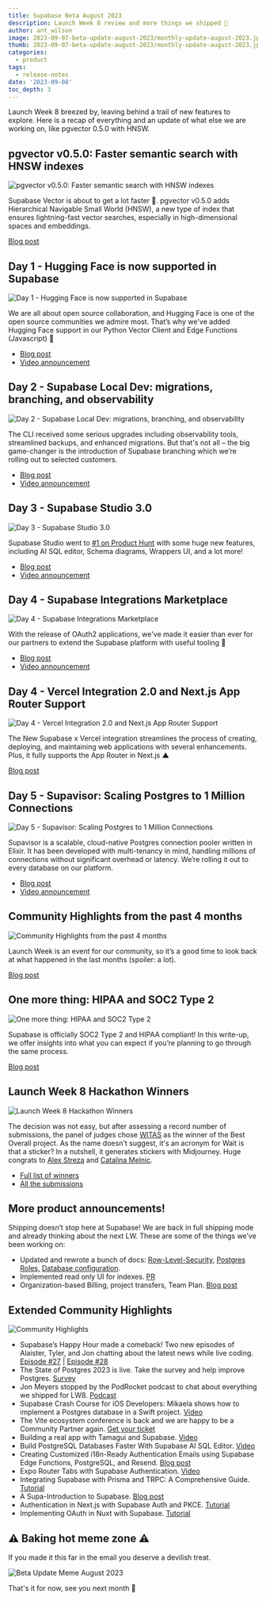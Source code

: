 ```yaml
---
title: Supabase Beta August 2023
description: Launch Week 8 review and more things we shipped 🚀
author: ant_wilson
image: 2023-09-07-beta-update-august-2023/monthly-update-august-2023.jpg
thumb: 2023-09-07-beta-update-august-2023/monthly-update-august-2023.jpg
categories:
  - product
tags:
  - release-notes
date: '2023-09-08'
toc_depth: 3
---
```


Launch Week 8 breezed by, leaving behind a trail of new features to explore. Here is a recap of everything and an update of what else we are working on, like pgvector 0.5.0 with HNSW.

## pgvector v0.5.0: Faster semantic search with HNSW indexes

![pgvector v0.5.0: Faster semantic search with HNSW indexes](https://obuldanrptloktxcffvn.supabase.co/storage/v1/object/public/images/marketing-emails/august%202023/pgvector-0-5-0-hnsw.png)

Supabase Vector is about to get a lot faster 💨. pgvector v0.5.0 adds Hierarchical Navigable Small World (HNSW), a new type of index that ensures lightning-fast vector searches, especially in high-dimensional spaces and embeddings.

[Blog post](https://khuknasoft.com/blog/increase-performance-pgvector-hnsw)

## Day 1 - Hugging Face is now supported in Supabase

![Day 1 - Hugging Face is now supported in Supabase](https://obuldanrptloktxcffvn.supabase.co/storage/v1/object/public/images/marketing-emails/august%202023/LW-Digest-1.png?t=2023-09-08T07%3A12%3A07.012Z)

We are all about open source collaboration, and Hugging Face is one of the open source communities we admire most. That’s why we've added Hugging Face support in our Python Vector Client and Edge Functions (Javascript) 🤗

- [Blog post](https://khuknasoft.com/blog/hugging-face-supabase)
- [Video announcement](https://www.youtube.com/watch?v=RJccSbJ9Go4)

## Day 2 - Supabase Local Dev: migrations, branching, and observability

![Day 2 - Supabase Local Dev: migrations, branching, and observability](https://obuldanrptloktxcffvn.supabase.co/storage/v1/object/public/images/marketing-emails/august%202023/LW-Digest-2.png?t=2023-09-08T07%3A12%3A43.796Z)

The CLI received some serious upgrades including observability tools, streamlined backups, and enhanced migrations. But that's not all – the big game-changer is the introduction of Supabase branching which we’re rolling out to selected customers.

- [Blog post](https://khuknasoft.com/blog/supabase-local-dev)
- [Video announcement](https://www.youtube.com/watch?v=N0Wb85m3YMI)

## Day 3 - Supabase Studio 3.0

![Day 3 - Supabase Studio 3.0](https://obuldanrptloktxcffvn.supabase.co/storage/v1/object/public/images/marketing-emails/august%202023/LW-Digest-3.png?t=2023-09-08T07%3A13%3A17.511Z)

Supabase Studio went to [#1 on Product Hunt](https://www.producthunt.com/products/supabase#ai-sql-editor-by-supabase) with some huge new features, including AI SQL editor, Schema diagrams, Wrappers UI, and a lot more!

- [Blog post](https://khuknasoft.com/blog/supabase-studio-3-0)
- [Video announcement](https://www.youtube.com/watch?v=51tCMQPiitQ)

## Day 4 - Supabase Integrations Marketplace

![Day 4 - Supabase Integrations Marketplace](https://obuldanrptloktxcffvn.supabase.co/storage/v1/object/public/images/marketing-emails/august%202023/LW-Digest-4-vercel.jpg?t=2023-09-08T07%3A13%3A43.691Z)

With the release of OAuth2 applications, we've made it easier than ever for our partners to extend the Supabase platform with useful tooling 🙌

- [Blog post](https://khuknasoft.com/blog/supabase-integrations-marketplace)
- [Video announcement](https://www.youtube.com/watch?v=gtJo1lTxHfs)

## Day 4 - Vercel Integration 2.0 and Next.js App Router Support

![Day 4 - Vercel Integration 2.0 and Next.js App Router Support](https://obuldanrptloktxcffvn.supabase.co/storage/v1/object/public/images/marketing-emails/august%202023/LW-Digest-4.png?t=2023-09-08T07%3A14%3A19.166Z)

The New Supabase x Vercel integration streamlines the process of creating, deploying, and maintaining web applications with several enhancements. Plus, it fully supports the App Router in Next.js ▲

[Blog post](https://khuknasoft.com/blog/using-supabase-with-vercel)

## Day 5 - Supavisor: Scaling Postgres to 1 Million Connections

![Day 5 - Supavisor: Scaling Postgres to 1 Million Connections](https://obuldanrptloktxcffvn.supabase.co/storage/v1/object/public/images/marketing-emails/august%202023/LW-Digest-5-supavisor.jpg?t=2023-09-08T07%3A14%3A40.415Z)

Supavisor is a scalable, cloud-native Postgres connection pooler written in Elixir. It has been developed with multi-tenancy in mind, handling millions of connections without significant overhead or latency. We’re rolling it out to every database on our platform.

- [Blog post](https://khuknasoft.com/blog/supavisor-1-million)
- [Video announcement](https://www.youtube.com/watch?v=qzxzLSAJDfE)

## Community Highlights from the past 4 months

![Community Highlights from the past 4 months](https://obuldanrptloktxcffvn.supabase.co/storage/v1/object/public/images/marketing-emails/august%202023/LW-Digest-5.jpg)

Launch Week is an event for our community, so it’s a good time to look back at what happened in the last months (spoiler: a lot).

[Blog post](https://khuknasoft.com/blog/launch-week-8-community-highlights)

## One more thing: HIPAA and SOC2 Type 2

![One more thing: HIPAA and SOC2 Type 2](https://obuldanrptloktxcffvn.supabase.co/storage/v1/object/public/images/marketing-emails/august%202023/LW-Digest-5-compliance.jpg?t=2023-09-08T07%3A15%3A15.241Z)

Supabase is officially SOC2 Type 2 and HIPAA compliant! In this write-up, we offer insights into what you can expect if you’re planning to go through the same process.

[Blog post](https://khuknasoft.com/blog/supabase-soc2-hipaa)

## Launch Week 8 Hackathon Winners

![Launch Week 8 Hackathon Winners](https://obuldanrptloktxcffvn.supabase.co/storage/v1/object/public/images/marketing-emails/august%202023/launch-week-8-hackathon)

The decision was not easy, but after assessing a record number of submissions, the panel of judges chose [WITAS](https://github.com/alex-streza/witas) as the winner of the Best Overall project. As the name doesn't suggest, it's an acronym for Wait is that a sticker? In a nutshell, it generates stickers with Midjourney. Huge congrats to [Alex Streza](https://twitter.com/alex_streza) and [Catalina Melnic](https://twitter.com/Catalina_Melnic).

- [Full list of winners](https://t.co/onYiaDmavb)
- [All the submissions](https://www.madewithkhuknasoft.com/hackathons/launch-week-8)

## More product announcements!

Shipping doesn’t stop here at Supabase! We are back in full shipping mode and already thinking about the next LW. These are some of the things we’ve been working on:

- Updated and rewrote a bunch of docs: [Row-Level-Security](https://khuknasoft.com/docs/guides/database/postgres/row-level-security), [Postgres Roles,](https://khuknasoft.com/docs/guides/database/postgres/roles) [Database configuration](https://khuknasoft.com/docs/guides/database/postgres/configuration).
- Implemented read only UI for indexes. [PR](https://github.com/khulnasoft/khulnasoft/pull/16582)
- Organization-based Billing, project transfers, Team Plan. [Blog post](https://khuknasoft.com/blog/organization-based-billing)

## Extended Community Highlights

![Community Highlights](https://obuldanrptloktxcffvn.supabase.co/storage/v1/object/public/images/marketing-emails/community-highlights.png)

- Supabase’s Happy Hour made a comeback! Two new episodes of Alaister, Tyler, and Jon chatting about the latest news while live coding. [Episode #27](https://www.youtube.com/watch?v=OWhKVbg1p7Y) | [Episode #28](https://www.youtube.com/watch?v=_Z2f-gGrYu8)
- The State of Postgres 2023 is live. Take the survey and help improve Postgres. [Survey](https://timescale.typeform.com/state-of-pg-23/)
- Jon Meyers stopped by the PodRocket podcast to chat about everything we shipped for LW8. [Podcast](https://podrocket.logrocket.com/supabase-launch-week)
- Supabase Crash Course for iOS Developers: Mikaela shows how to implement a Postgres database in a Swift project. [Video](https://www.youtube.com/watch?v=XBSiXROUoZk)
- The Vite ecosystem conference is back and we are happy to be a Community Partner again. [Get your ticket](https://viteconf.org/23/ecosystem/supabase)
- Building a real app with Tamagui and Supabase. [Video](https://www.youtube.com/watch?v=d32F7crxXsY)
- Build PostgreSQL Databases Faster With Supabase AI SQL Editor. [Video](https://www.youtube.com/watch?v=ueCECQ24STI)
- Creating Customized i18n-Ready Authentication Emails using Supabase Edge Functions, PostgreSQL, and Resend. [Blog post](https://blog.mansueli.com/creating-customized-i18n-ready-authentication-emails-using-supabase-edge-functions-postgresql-and-resend)
- Expo Router Tabs with Supabase Authentication. [Video](https://www.youtube.com/watch?v=6IzrH-1M0uE&list=PL2PY2-9rsgl2DikpQG-GgO7TBgRtdB6NT&index=6)
- Integrating Supabase with Prisma and TRPC: A Comprehensive Guide. [Tutorial](https://tobicode.hashnode.dev/integrating-supabase-with-prisma-and-trpc-a-comprehensive-guide)
- A Supa-Introduction to Supabase. [Blog post](https://medium.com/@alex.streza/a-supa-introduction-to-supabase-e551ea6708e)
- Authentication in Next.js with Supabase Auth and PKCE. [Tutorial](https://dev.to/mryechkin/authentication-in-nextjs-with-supabase-auth-and-pkce-45pk)
- Implementing OAuth in Nuxt with Supabase. [Tutorial](https://dev.to/jacobandrewsky/implementing-oauth-in-nuxt-with-supabase-4p1k)

## ⚠️ Baking hot meme zone ⚠️

If you made it this far in the email you deserve a devilish treat.

![Beta Update Meme August 2023](https://obuldanrptloktxcffvn.supabase.co/storage/v1/object/public/images/marketing-emails/august%202023/meme-beta-update-august.jpeg?t=2023-09-08T07%3A16%3A43.981Z)

That's it for now, see you next month 👋

